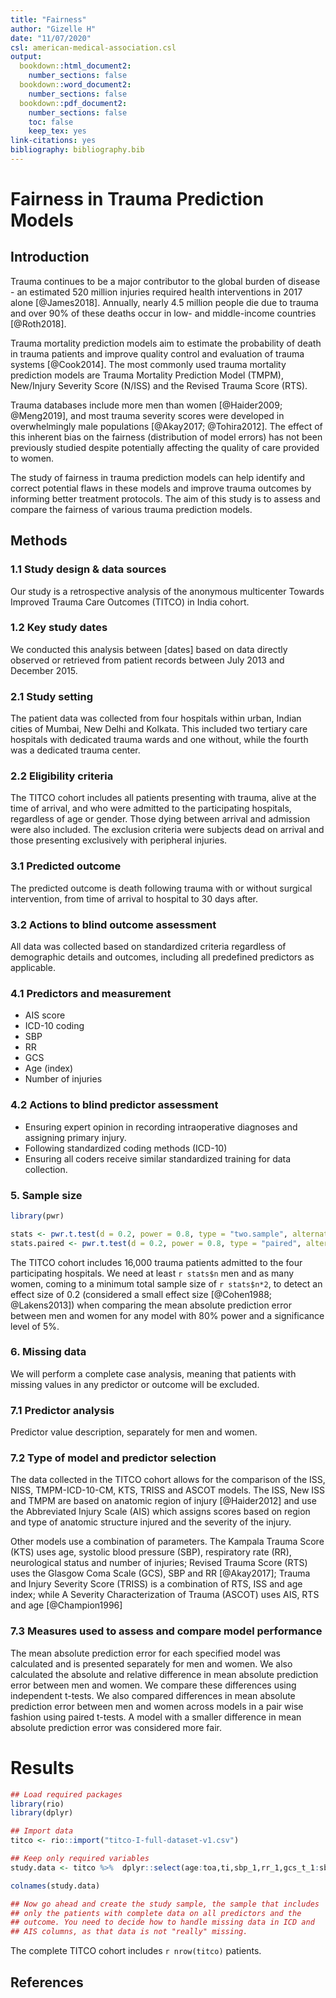 ```yaml
---
title: "Fairness"
author: "Gizelle H"
date: "11/07/2020"
csl: american-medical-association.csl
output:
  bookdown::html_document2:
    number_sections: false
  bookdown::word_document2:
    number_sections: false    
  bookdown::pdf_document2:
    number_sections: false
    toc: false
    keep_tex: yes
link-citations: yes
bibliography: bibliography.bib
---
```


# Fairness in Trauma Prediction Models

## Introduction

Trauma continues to be a major contributor to the global burden of
disease - an estimated 520 million injuries required health
interventions in 2017 alone [@James2018]. Annually, nearly 4.5 million
people die due to trauma and over 90% of these deaths occur in low-
and middle-income countries [@Roth2018].

Trauma mortality prediction models aim to estimate the probability of
death in trauma patients and improve quality control and evaluation of
trauma systems [@Cook2014]. The most commonly used trauma mortality
prediction models are Trauma Mortality Prediction Model (TMPM), New/Injury
Severity Score (N/ISS) and the Revised Trauma Score (RTS).

Trauma databases include more men than women [@Haider2009; @Meng2019],
and most trauma severity scores were developed in overwhelmingly male
populations [@Akay2017; @Tohira2012]. The effect of this inherent bias
on the fairness (distribution of model errors) has not been previously
studied despite potentially affecting the quality of care provided to
women.

The study of fairness in trauma prediction models can help identify
and correct potential flaws in these models and improve trauma
outcomes by informing better treatment protocols. The aim of this
study is to assess and compare the fairness of various trauma
prediction models.


## Methods

### 1.1 Study design & data sources

Our study is a retrospective analysis of the anonymous multicenter
Towards Improved Trauma Care Outcomes (TITCO) in India cohort.

### 1.2 Key study dates

We conducted this analysis between [dates] based on data directly
observed or retrieved from patient records between July 2013 and
December 2015.

### 2.1 Study setting

The patient data was collected from four hospitals within urban,
Indian cities of Mumbai, New Delhi and Kolkata. This included two
tertiary care hospitals with dedicated trauma wards and one without,
while the fourth was a dedicated trauma center.

### 2.2 Eligibility criteria

The TITCO cohort includes all patients presenting with trauma, alive
at the time of arrival, and who were admitted to the participating
hospitals, regardless of age or gender. Those dying between arrival
and admission were also included. The exclusion criteria were subjects
dead on arrival and those presenting exclusively with peripheral
injuries.

### 3.1 Predicted outcome

The predicted outcome is death following trauma with or without
surgical intervention, from time of arrival to hospital to 30 days after.

### 3.2 Actions to blind outcome assessment

All data was collected based on standardized criteria regardless of
demographic details and outcomes, including all predefined predictors
as applicable.

### 4.1 Predictors and measurement

- AIS score
- ICD-10 coding
- SBP
- RR
- GCS
- Age (index)
- Number of injuries

### 4.2 Actions to blind predictor assessment

- Ensuring expert opinion in recording intraoperative diagnoses and assigning primary injury.
- Following standardized coding methods (ICD-10)
- Ensuring all coders receive similar standardized training for data collection. 
	

### 5. Sample size

```r

library(pwr)

stats <- pwr.t.test(d = 0.2, power = 0.8, type = "two.sample", alternative = "two.sided")
stats.paired <- pwr.t.test(d = 0.2, power = 0.8, type = "paired", alternative = "two.sided")

```
The TITCO cohort includes 16,000 trauma patients admitted to the four
participating hospitals. We need at least `r stats$n` men and as many
women, coming to a minimum total sample size of `r stats$n*2`, to
detect an effect size of 0.2 (considered a small effect size
[@Cohen1988; @Lakens2013]) when comparing the mean absolute prediction
error between men and women for any model with 80% power and a
significance level of 5%.

### 6. Missing data
We will perform a complete case analysis, meaning that patients with
missing values in any predictor or outcome will be excluded.

### 7.1 Predictor analysis

Predictor value description, separately for men and women.

### 7.2 Type of model and predictor selection

The data collected in the TITCO cohort allows for the comparison of
the ISS, NISS, TMPM-ICD-10-CM, KTS, TRISS and ASCOT models. The ISS,
New ISS and TMPM are based on anatomic region of injury [@Haider2012]
and use the Abbreviated Injury Scale (AIS) which assigns scores based
on region and type of anatomic structure injured and the severity of
the injury.

Other models use a combination of parameters. The Kampala Trauma Score
(KTS) uses age, systolic blood pressure (SBP), respiratory rate (RR),
neurological status and number of injuries; Revised Trauma Score (RTS)
uses the Glasgow Coma Scale (GCS), SBP and RR [@Akay2017]; Trauma and
Injury Severity Score (TRISS) is a combination of RTS, ISS and age
index; while A Severity Characterization of Trauma (ASCOT) uses AIS,
RTS and age [@Champion1996]

### 7.3 Measures used to assess and compare model performance

The mean absolute prediction error for each specified model was
calculated and is presented separately for men and women. We also
calculated the absolute and relative difference in mean absolute
prediction error between men and women. We compare these differences
using independent t-tests. We also compared differences in mean absolute
prediction error between men and women across models in a pair wise
fashion using paired t-tests. A model with a smaller difference in
mean absolute prediction error was considered more fair.

# Results

```r
## Load required packages
library(rio)
library(dplyr)

## Import data
titco <- rio::import("titco-I-full-dataset-v1.csv")

## Keep only required variables
study.data <- titco %>%  dplyr::select(age:toa,ti,sbp_1,rr_1,gcs_t_1:sbp_2,rr_2,gcs_t_2:tom_2,sbp_s:xray,died:dama,head_and_neck:op_11_icd) %>% as_tibble()

colnames(study.data)

## Now go ahead and create the study sample, the sample that includes
## only the patients with complete data on all predictors and the
## outcome. You need to decide how to handle missing data in ICD and
## AIS columns, as that data is not "really" missing. 

```

The complete TITCO cohort includes `r nrow(titco)` patients. 


## References